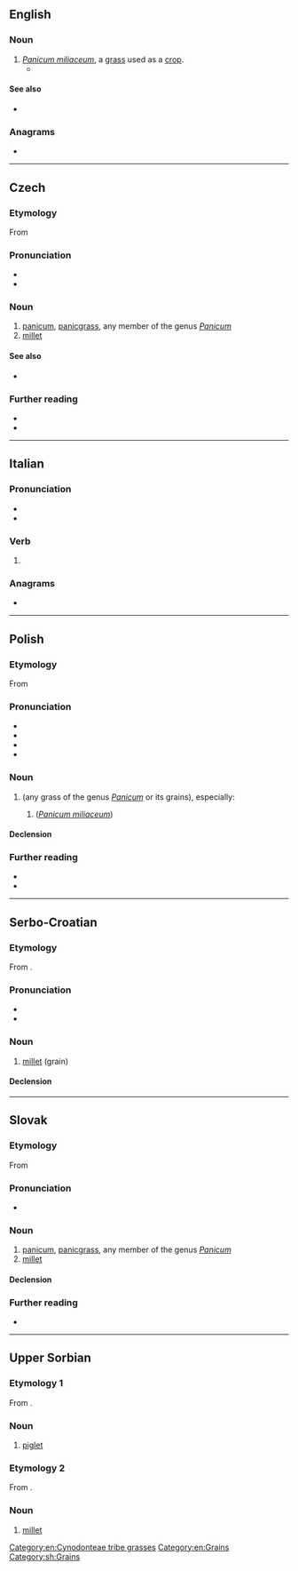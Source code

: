 ==English==
{{wikipedia|Proso millet}}

===Noun===
{{en-noun|-}}

# ''[[Panicum miliaceum]]'', a [[grass]] used as a [[crop]].
#* {{quote-book|en|title=Soil Survey of Cherokee, Gilmer, and Pickens Counties, Georgia|author=Dan Herndon Jordan|year=1973|passage=Examples are corn, sorghum, wheat, oats, millet, soybeans, and '''proso'''.}}

====See also====
* {{l|en|proso millet}}

===Anagrams===
* {{anagrams|en|a=ooprs|Spoor|roops|sopor|spoor|sporo-}}

[[Category:en:Cynodonteae tribe grasses]]
[[Category:en:Grains]]

----

==Czech==
{{wp|lang=cs}}

===Etymology===
From {{inh|cs|sla-pro|*proso}}

===Pronunciation===
* {{cs-IPA}}
* {{hyphenation|cs|pro|so}}

===Noun===
{{cs-noun|g=n}}

# [[panicum]], [[panicgrass]], any member of the genus ''[[Panicum]]''
# [[millet]] {{gloss|grain}}

====See also====
* {{l|cs|jáhla|g=f}}

===Further reading===
* {{R:PSJC}}
* {{R:SSJC}}

{{c|cs|Grains|Paniceae tribe grasses}}

----

==Italian==

===Pronunciation===
* {{it-IPA|pròso}}
* {{rhymes|it|ɔzo|s=2}}

===Verb===
{{head|it|verb form}}

# {{infl of|it|prosare||1|s|pres|ind}}

===Anagrams===
* {{anagrams|it|a=ooprs|rospo|sporo-}}

----

==Polish==
{{wp|lang=pl}}

===Etymology===
From {{inh|pl|sla-pro|*proso}}

===Pronunciation===
* {{pl-IPA}}
* {{audio|pl|LL-Q809 (pol)-Poemat-proso.wav|Audio}}
* {{hyph|pl|pro|so}}
* {{rhymes|pl|ɔsɔ}}

===Noun===
{{pl-noun|n}}

# {{l|en|[[panicgrass]], [[panicum]], [[millet]]}} (any grass of the genus ''[[Panicum]]'' or its grains), especially:
## {{l|en|proso millet}} (''[[Panicum miliaceum]]'')

====Declension====
{{pl-decl-noun-n|pro|s}}

===Further reading===
* {{R:pl:WSJP}}
* {{R:PWN}}

{{topics|pl|Grains|Paniceae tribe grasses}}

----

==Serbo-Croatian==

===Etymology===
From {{inh|sh|sla-pro|*proso}}.

===Pronunciation===
* {{IPA|sh|/prôso/}}
* {{hyphenation|sh|pro|so}}

===Noun===
{{sh-noun|g=n|head=prȍso}}

# [[millet]] (grain)

====Declension====
{{sh-decl-noun-unc
|proso
|prosa
|prosu
|proso
|proso
|prosu
|prosom
}}

[[Category:sh:Grains]]

----

==Slovak==
{{wp|lang=sk}}

===Etymology===
From {{inh|sk|sla-pro|*proso}}

===Pronunciation===
* {{sk-IPA}}

===Noun===
{{sk-noun|g=n|pl=prosá|gen=prosa|genpl=pros|decl=mesto}}

# [[panicum]], [[panicgrass]], any member of the genus ''[[Panicum]]''
# [[millet]] {{gloss|grain}}

====Declension====
{{sk-decl-noun|proso|prosa|prosu|proso|prose|prosom|prosá|pros|prosám|prosá|prosách|prosami}}

===Further reading===
* {{R:SDK}}

{{c|sk|Grains|Paniceae tribe grasses}}

----

==Upper Sorbian==

===Etymology 1===
From {{inh|hsb|sla-pro|*porsę}}.

===Noun===
{{head|hsb|noun|g=n}}

# [[piglet]]

===Etymology 2===
From {{inh|hsb|sla-pro|*proso}}.

===Noun===
{{head|hsb|noun|g=n}}

# [[millet]]

{{c|hsb|Baby animals|Grains|Mammals|Plants}}